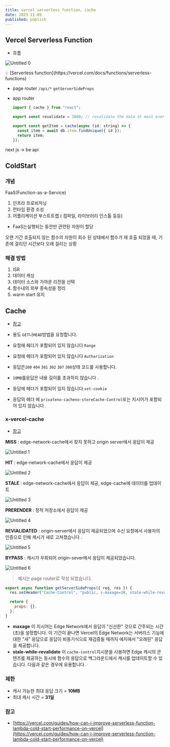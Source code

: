 ```yaml
---
title: vercel serverless function, cache
date: 2023-11-09
published: publish
---
```


## Vercel Serverless Function

- 흐름

![Untitled 0](https://github.com/icecokel/VSCoke/assets/55083854/7f143d4d-d681-48c5-9448-c828aacbca93)

<aside>💡 [Serverless function](https://vercel.com/docs/functions/serverless-functions)</aside>

- page router
  `/api/*`
  `getServerSideProps`
- app router

  ```jsx
  import { cache } from "react";

  export const revalidate = 3600; // revalidate the data at most every hour

  export const getItem = cache(async (id: string) => {
    const item = await db.item.findUnique({ id });
    return item;
  });
  ```

next js → be api

## ColdStart

### 개념

FaaS(Function-as-a-Service)

1. 인프라 프로비저닝
2. 런타임 환경 조성
3. 어플리케이션 부스트트랩 ( 컴파일, 라이브러리 인스톨 등등)

- FaaS는실행되는 동안만 관련된 자원이 할당

오랜 기간 호출되지 않는 함수의 자원이 회수 된 상태에서 함수가 재 호출 되었을 때, 기존에 걸리던 시간보다 오래 걸리는 상황

### 해결 방법

1. ISR
2. 데이터 캐싱
3. 데이터 소스와 가까운 리전을 선택
4. 함수내의 외부 종속성을 정리
5. warm start 유지

## Cache

- [참고](https://nextjs.org/docs/app/building-your-application/data-fetching/fetching-caching-and-revalidating)

- 용도 `GET`나`HEAD`방법을 요청합니다.
- 요청에 헤더가 포함되어 있지 않습니다 `Range`
- 요청에 헤더가 포함되어 있지 않습니다 `Authorization`
- 응답은`200` `404` `301` `302` `307` `308`상태 코드를 사용합니다.
- `10MB`를응답은 내용 길이를 초과하지 않습니다 .
- 응답에 헤더가 포함되어 있지 않습니다 `set-cookie`
- 응답의 헤더 에 `privateno-cacheno-storeCache-Control`또는 지시어가 포함되어 있지 않습니다 .

### **x-vercel-cache**

- [참고](https://vercel.com/docs/edge-network/headers#x-vercel-cache)

**MISS** : edge-network-cache에서 찾지 못하고 origin server에서 응답이 제공

![Untitled 1](https://github.com/icecokel/VSCoke/assets/55083854/7cc04942-f1a5-4ef4-970d-545218124591)

**HIT** : edge-network-cache에서 응답이 제공

![Untitled 2](https://github.com/icecokel/VSCoke/assets/55083854/4074ad20-abb2-4a2f-beb9-8abfc0ab4bf1)

**STALE** : edge-network-cache에서 응답이 제공, edge-cache에 데이터를 업데이트

![Untitled 3](https://github.com/icecokel/VSCoke/assets/55083854/ede1cf29-1e5c-4ec8-98db-5556a8c4ccf4)

**PRERENDER** : 정적 저장소에서 응답이 제공

![Untitled 4](https://github.com/icecokel/VSCoke/assets/55083854/7b7c3d09-50a1-4e8a-a8fc-0f86e19a2623)

**REVIALIDATED** : origin-server에서 응답이 제공되었으며 수신 요청에서 사용자의 인증으로 인해 캐시가 새로 고쳐졌습니다 .

![Untitled 5](https://github.com/icecokel/VSCoke/assets/55083854/155507fc-635e-4e6e-ac27-980426109ea8)

**BYPASS** : 캐시가 우회되어 origin-sever에서 응답이 제공되었습니다.

![Untitled 6](https://github.com/icecokel/VSCoke/assets/55083854/2eec0327-21a0-4a01-aecc-5b2c5d6344bf)

> 예시는 page router로 작성 되었습니다.

```jsx
export async function getServerSideProps({ req, res }) {
  res.setHeader("Cache-Control", "public, s-maxage=10, stale-while-revalidate=59");

  return {
    props: {},
  };
}
```

- **maxage**
  이 지시어는 Edge Network에서 응답이 "신선한" 것으로 간주되는 시간(초)을 설정합니다. 이 기간이 끝나면 Vercel의 Edge Network는 서버리스 기능에 대한 "새" 응답으로 응답이 비동기식으로 재검증될 때까지 에지에서 "오래된" 응답을 제공합니다.
- **stale-while-revalidate**
  이 `cache-control`지시문을 사용하면 Edge 캐시의 콘텐츠를 제공하는 동시에 함수의 응답으로 백그라운드에서 캐시를 업데이트할 수 있습니다. 다음과 같은 경우에 유용합니다.

### 제한

- 캐시 가능한 최대 응답 크기 = **10MB**
- 최대 캐시 시간 = **31일**

### 참고

- [https://vercel.com/guides/how-can-i-improve-serverless-function-lambda-cold-start-performance-on-vercel](https://vercel.com/guides/how-can-i-improve-serverless-function-lambda-cold-start-performance-on-vercel)
